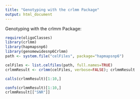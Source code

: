 ```yaml
---
title: "Genotyping with the crlmm Package"
output: html_document
---
```


Genotyping with the crlmm Package:
```r
require(oligoClasses)
library(crlmm)
library(hapmapsnp6)
library(genomewidesnp6Crlmm)
path <- system.file("celFiles", package="hapmapsnp6")
```

```r
celFiles <- list.celfiles(path, full.names=TRUE)
crlmmResult <- crlmm(celFiles, verbose=FALSE); crlmmResult
```

```r
calls(crlmmResult)[1:10,]
```




```r
confs(crlmmResult)[1:10,]
crlmmResult[["SNR"]]
```
